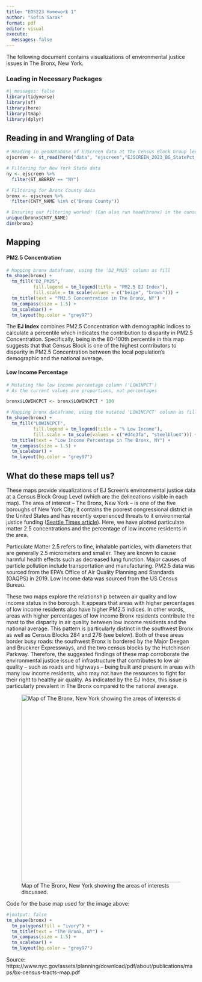 ```yaml
---
title: "EDS223 Homework 1"
author: "Sofia Sarak"
format: pdf
editor: visual
execute:
  messages: false
---
```


The following document contains visualizations of environmental justice issues in The Bronx, New York.

### Loading in Necessary Packages

```r
#| messages: false
library(tidyverse)
library(sf)
library(here)
library(tmap)
library(dplyr)
```

## Reading in and Wrangling of Data

```r
# Reading in geodatabase of EJScreen data at the Census Block Group level
ejscreen <- st_read(here("data", "ejscreen","EJSCREEN_2023_BG_StatePct_with_AS_CNMI_GU_VI.gdb"))
```

```r
# Filtering for New York State data
ny <- ejscreen %>%
  filter(ST_ABBREV == "NY")
```

```r
# Filtering for Bronx County data
bronx <- ejscreen %>%
  filter(CNTY_NAME %in% c("Bronx County"))

# Ensuring our filtering worked! (Can also run head(bronx) in the console)
unique(bronx$CNTY_NAME)
dim(bronx)
```

## Mapping

#### PM2.5 Concentration

```r
# Mapping bronx dataframe, using the 'D2_PM25' column as fill
tm_shape(bronx) +
  tm_fill("D2_PM25",
          fill.legend = tm_legend(title = "PM2.5 EJ Index"),
          fill.scale = tm_scale(values = c("beige", "brown"))) +
  tm_title(text = "PM2.5 Concentration in The Bronx, NY") +
  tm_compass(size = 1.5) +
  tm_scalebar() +
  tm_layout(bg.color = "grey97")
```
The **EJ Index** combines PM2.5 Concentration with demographic indices to calculate a percentile which indicates the contribution to disparity in PM2.5 Concentration. Specifically, being in the 80-100th percentile in this map suggests that that Census Block is one of the highest contributors to disparity in PM2.5 Concentration between the local population's demographic and the national average. 

#### Low Income Percentage

```r
# Mutating the low income percentage column ('LOWINPCT')
# As the current values are proportions, not percentages

bronx$LOWINCPCT <- bronx$LOWINCPCT * 100
```

```r
# Mapping bronx dataframe, using the mutated 'LOWINCPCT' column as fill
tm_shape(bronx) +
  tm_fill("LOWINCPCT",
          fill.legend = tm_legend(title = "% Low Income"),
          fill.scale = tm_scale(values = c("#d4e3fa", "steelblue4"))) +
  tm_title(text = "Low Income Percentage in The Bronx, NY") +
  tm_compass(size = 1.5) +
  tm_scalebar() +
  tm_layout(bg.color = "grey97")
```

## What do these maps tell us?

These maps provide visualizations of EJ Screen's environmental justice data at a Census Block Group Level (which are the delineations visible in each map). The area of interest -- The Bronx, New York -- is one of the five boroughs of New York City; it contains the poorest congressional district in the United States and has recently experienced threats to it environmental justice funding ([Seattle Times article](https://www.seattletimes.com/business/in-the-bronx-the-nations-poorest-congressional-district-federal-funding-cuts-create-perfect-storm/#:~:text=Why%20the%20Bronx%20bears%20the,support%20just%20gets%20yanked%20away.%E2%80%9D)). Here, we have plotted particulate matter 2.5 concentrations and the percentage of low income residents in the area.

Particulate Matter 2.5 refers to fine, inhalable particles, with diameters that are generally 2.5 micrometers and smaller. They are known to cause harmful health effects such as decreased lung function. Major causes of particle pollution include transportation and manufacturing. PM2.5 data was sourced from the EPA’s Office of Air Quality Planning and Standards (OAQPS) in 2019. Low Income data was sourced from the US Census Bureau.

These two maps explore the relationship between air quality and low income status in the borough. It appears that areas with higher percentages of low income residents also have higher PM2.5 indices. In other words, areas with higher percentages of low income Bronx residents contribute the most to the disparity in air quality between low income residents and the national average. This pattern is particularly distinct in the southwest Bronx as well as Census Blocks 284 and 276 (see below). Both of these areas border busy roads: the southwest Bronx is bordered by the Major Deegan and Bruckner Expressways, and the two census blocks by the Hutchinson Parkway. Therefore, the suggested findings of these map corroborate the environmental justice issue of infrastructure that contributes to low air quality -- such as roads and highways -- being built and present in areas with many low income residents, who may not have the resources to fight for their right to healthy air quality. As indicated by the EJ Index, this issue is particularly prevalent in The Bronx compared to the national average.

![Map of The Bronx, New York showing the areas of interests discussed.](images/the%20bronx,%20ny-01.png){width="500"}

Code for the base map used for the image above:

```r
#|output: false
tm_shape(bronx) +
  tm_polygons(fill = "ivory") +
  tm_title(text = "The Bronx, NY") +
  tm_compass(size = 1.5) +
  tm_scalebar() +
  tm_layout(bg.color = "grey97")
```

Source: https://www.nyc.gov/assets/planning/download/pdf/about/publications/maps/bx-census-tracts-map.pdf
